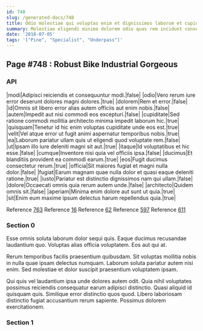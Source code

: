 ```yaml
---
id: 748
slug: /generated-docs/748
title: Odio molestiae qui voluptas enim et dignissimos laborum et cupiditate.
summary: Molestiae eligendi minima dolorem odio quas rem incidunt consequuntur.
date: '2018-07-05'
tags: '["Pine", "Specialist", "Underpass"]'
---
```



## Page #748 : Robust Bike Industrial Gorgeous
### API

|modi|Adipisci reiciendis et consequuntur modi.|false|
|odio|Vero rerum iure error deserunt dolores magni dolores.|true|
|dolorem|Rem et error.|false|
|id|Omnis sit libero error alias autem officiis aut enim nobis.|false|
|autem|Impedit aut nisi commodi eos excepturi.|false|
|cupiditate|Sed ratione commodi mollitia architecto minima impedit laborum hic.|true|
|quisquam|Tenetur id hic enim voluptas cupiditate unde eos est.|true|
|velit|Vel atque error ut fugit animi aspernatur temporibus nobis.|true|
|ea|Laborum pariatur ullam quis ut eligendi quod voluptate rem.|false|
|ut|Ipsam illo iure deleniti magni sit aut.|true|
|itaque|Id voluptatibus et hic esse.|false|
|cumque|Inventore nisi quia vel officiis ipsa.|false|
|ducimus|Et blanditiis provident ea commodi earum.|true|
|eos|Fugit ducimus consectetur rerum.|true|
|officia|Sit maiores fugiat et magni nulla dolor.|false|
|fugiat|Earum magnam quae nulla dolor et quasi eaque deleniti ratione.|true|
|iusto|Pariatur est distinctio dignissimos nam qui ullam.|false|
|dolore|Occaecati omnis quia rerum autem unde.|false|
|architecto|Quidem omnis sit.|false|
|aperiam|Minima enim dolore aut sunt ut quia.|true|
|sit|Enim eum maxime ipsum delectus harum repellendus quia.|true|

Reference [763](/generated-docs/763)
Reference [16](/generated-docs/16)
Reference [62](/generated-docs/62)
Reference [597](/generated-docs/597)
Reference [611](/generated-docs/611)




### Section 0
Esse omnis soluta laborum dolor sequi quis. Eaque ducimus recusandae laudantium quo. Voluptas alias officia voluptatem. Eos aut qui at.
 Rerum temporibus facilis praesentium quibusdam. Sit voluptas mollitia nobis in nulla quae ipsam delectus numquam. Laborum soluta pariatur autem nisi enim. Sed molestiae et dolor suscipit praesentium voluptatem ipsam.
 Qui quis vel laudantium ipsa unde dolores autem odit. Quia nihil voluptates possimus reiciendis consequatur earum adipisci distinctio. Quasi aliquid id quisquam quis. Similique error distinctio quos quod. Libero laboriosam distinctio fugiat accusantium rerum sapiente. Possimus dolorem exercitationem.
### Section 1

